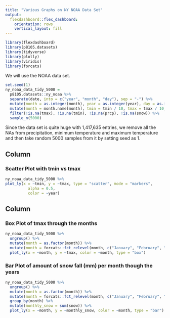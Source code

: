 ```yaml
---
title: "Various Graphs on NY NOAA Data Set"
output: 
  flexdashboard::flex_dashboard:
    orientation: rows
    vertical_layout: fill
---
```


```r
library(flexdashboard)
library(p8105.datasets)
library(tidyverse)
library(plotly)
library(viridis)
library(forcats)
```

We will use the NOAA data set.

```r
set.seed(1)
ny_noaa_data_tidy_5000 =
  p8105.datasets::ny_noaa %>% 
  separate(date, into = c("year", "month", "day"), sep = "-") %>% 
  mutate(month = as.integer(month), year = as.integer(year), day = as.integer(day), tmin = as.integer(tmin), tmax = as.integer(tmax)) %>% 
  mutate(month = month.name[month], tmin = tmin / 10, tmax = tmax / 10, prcp = prcp / 10) %>% 
  filter(!is.na(tmax), !is.na(tmin), !is.na(prcp), !is.na(snow)) %>% 
  sample_n(5000)
```

Since the data set is quite huge with 1,417,635 entries, we remove all the NAs from precipitation, minimum temperature and maximum temperature and then take random 5000 samples from it by setting seed as 1.

Column {data-width=650}
-----------------------------------------------------------------------

### Scatter Plot with tmin vs tmax

```r
ny_noaa_data_tidy_5000 %>% 
plot_ly(x = ~tmin, y = ~tmax, type = "scatter", mode = "markers",
          alpha = 0.5, 
          color = ~year)
```

Column {data-width=350}
-----------------------------------------------------------------------

### Box Plot of tmax through the months

```r
ny_noaa_data_tidy_5000 %>% 
  ungroup() %>% 
  mutate(month = as.factor(month)) %>% 
  mutate(month = forcats::fct_relevel(month, c("January", "February", "March", "April", "May", "June", "July", "August", "September", "October", "November", "December"))) %>% 
  plot_ly(x = ~month, y = ~tmax, color = ~month, type = "box")
```

### Bar Plot of amount of snow fall (mm) per month though the years

```r
ny_noaa_data_tidy_5000 %>% 
  ungroup() %>% 
  mutate(month = as.factor(month)) %>% 
  mutate(month = forcats::fct_relevel(month, c("January", "February", "March", "April", "May", "June", "July", "August", "September", "October", "November", "December"))) %>% 
  group_by(month) %>% 
  mutate(monthly_snow = sum(snow)) %>% 
  plot_ly(x = ~month, y = ~monthly_snow, color = ~month, type = "bar")
```
